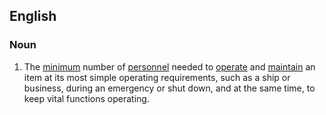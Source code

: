 ==English==

===Noun===
{{en-noun|s}}

# {{lb|en|idiomatic}} The [[minimum]] number of [[personnel]] needed to [[operate]] and [[maintain]] an item at its most simple operating requirements, such as a ship or business, during an emergency or shut down, and at the same time, to keep vital functions operating.